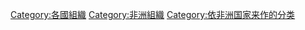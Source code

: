 {{Categories by country|nocat}}

[[Category:各國組織|Category:各國組織]]
[[Category:非洲組織|Category:非洲組織]]
[[Category:依非洲国家来作的分类|Category:依非洲国家来作的分类]]